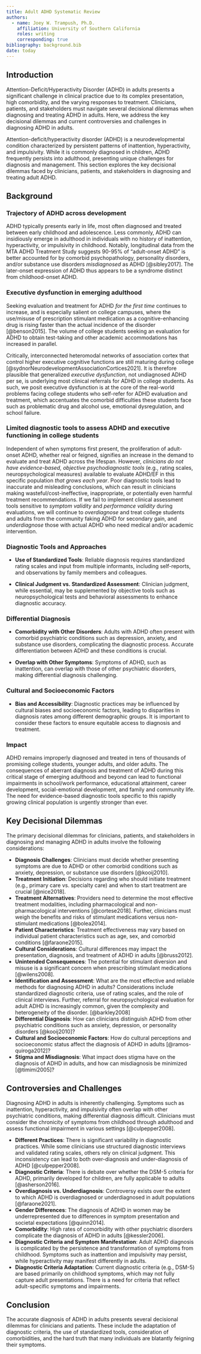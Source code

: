 ```yaml
---
title: Adult ADHD Systematic Review
authors:
  - name: Joey W. Trampush, Ph.D.
    affiliation: University of Southern California
    roles: writing
    corresponding: true
bibliography: background.bib
date: today
---
```


## Introduction

Attention-Deficit/Hyperactivity Disorder (ADHD) in adults presents a significant challenge in clinical practice due to its complex presentation, high comorbidity, and the varying responses to treatment.
Clinicians, patients, and stakeholders must navigate several decisional dilemmas when diagnosing and treating ADHD in adults.
Here, we address the key decisional dilemmas and current controversies and challenges in diagnosing ADHD in adults.

Attention-deficit/hyperactivity disorder (ADHD) is a neurodevelopmental condition characterized by persistent patterns of inattention, hyperactivity, and impulsivity.
While it is commonly diagnosed in children, ADHD frequently persists into adulthood, presenting unique challenges for diagnosis and management.
This section explores the key decisional dilemmas faced by clinicians, patients, and stakeholders in diagnosing and treating adult ADHD.

## Background

### Trajectory of ADHD across development

ADHD typically presents early in life, most often diagnosed and treated between early childhood and adolescence.
Less commonly, ADHD can insidiously emerge in adulthood in individuals with no history of inattention, hyperactivity, or impulsivity in childhood.
Notably, longitudinal data from the MTA ADHD Treatment Study suggests 90-95% of "adult-onset ADHD" is better accounted for by comorbid psychopathology, personality disorders, and/or substance use disorders *misdiagnosed* as ADHD [@sibley2017].
The later-onset expression of ADHD thus appears to be a syndrome distinct from childhood-onset ADHD.

### Executive dysfunction in emerging adulthood

Seeking evaluation and treatment for ADHD *for the first time* continues to increase, and is especially salient on college campuses, where the use/misuse of prescription stimulant medication as a cognitive-enhancing drug is rising faster than the actual incidence of the disorder [@benson2015].
The volume of college students seeking an evaluation for ADHD to obtain test-taking and other academic accommodations has increased in parallel.

Critically, interconnected heteromodal networks of association cortex that control higher executive cognitive functions are still maturing during college [@sydnorNeurodevelopmentAssociationCortices2021].
It is therefore plausible that generalized *executive dysfunction*, not undiagnosed ADHD per se, is underlying most clinical referrals for ADHD in college students.
As such, we posit executive dysfunction is at the core of the real-world problems facing college students who self-refer for ADHD evaluation and treatment, which accentuates the comorbid difficulties these students face such as problematic drug and alcohol use, emotional dysregulation, and school failure.

### Limited diagnostic tools to assess ADHD and executive functioning in college students

Independent of when symptoms first present, the proliferation of adult-onset ADHD, whether real or feigned, signifies an increase in the demand to evaluate and treat ADHD across the lifespan.
However, *clinicians do not have evidence-based, objective psychodiagnostic tools* (e.g., rating scales, neuropsychological measures) available to evaluate ADHD/EF in this specific population *that grows each year*.
Poor diagnostic tools lead to inaccurate and misleading conclusions, which can result in clinicians making wasteful/cost-ineffective, inappropriate, or potentially even harmful treatment recommendations.
If we fail to implement clinical assessment tools sensitive to *symptom validity* and *performance validity* during evaluations, we will continue to *overdiagnose* and treat college students and adults from the community faking ADHD for secondary gain, and *underdiagnose* those with actual ADHD who need medical and/or academic intervention.

### Diagnostic Tools and Approaches

-   **Use of Standardized Tools**: Reliable diagnosis requires standardized rating scales and input from multiple informants, including self-reports, and observations by family members and colleagues.

-   **Clinical Judgment vs. Standardized Assessment**: Clinician judgment, while essential, may be supplemented by objective tools such as neuropsychological tests and behavioral assessments to enhance diagnostic accuracy.

### Differential Diagnosis

-   **Comorbidity with Other Disorders**: Adults with ADHD often present with comorbid psychiatric conditions such as depression, anxiety, and substance use disorders, complicating the diagnostic process.
    Accurate differentiation between ADHD and these conditions is crucial.

-   **Overlap with Other Symptoms**: Symptoms of ADHD, such as inattention, can overlap with those of other psychiatric disorders, making differential diagnosis challenging.

### Cultural and Socioeconomic Factors

-   **Bias and Accessibility**: Diagnostic practices may be influenced by cultural biases and socioeconomic factors, leading to disparities in diagnosis rates among different demographic groups. It is important to consider these factors to ensure equitable access to diagnosis and treatment.

### Impact

ADHD remains improperly diagnosed and treated in tens of thousands of promising college students, younger adults, and older adults.
The consequences of aberrant diagnosis and treatment of ADHD during this critical stage of emerging adulthood and beyond can lead to functional impairments in school/work performance, educational attainment, career development, social-emotional development, and family and community life.
The need for evidence-based diagnostic tools specific to this rapidly growing clinical population is urgently stronger than ever.

## Key Decisional Dilemmas

The primary decisional dilemmas for clinicians, patients, and stakeholders in diagnosing and managing ADHD in adults involve the following considerations:

-   **Diagnosis Challenges**: Clinicians must decide whether presenting symptoms are due to ADHD or other comorbid conditions such as anxiety, depression, or substance use disorders [@kooij2010].
-   **Treatment Initiation**: Decisions regarding who should initiate treatment (e.g., primary care vs. specialty care) and when to start treatment are crucial [@nice2018].
-   **Treatment Alternatives**: Providers need to determine the most effective treatment modalities, including pharmacological and non-pharmacological interventions [@cortese2018]. Further, clinicians must weigh the benefits and risks of stimulant medications versus non-stimulant medications [@bolea2014].
-   **Patient Characteristics**: Treatment effectiveness may vary based on individual patient characteristics such as age, sex, and comorbid conditions [@faraone2015].
-   **Cultural Considerations**: Cultural differences may impact the presentation, diagnosis, and treatment of ADHD in adults [@bruss2012].
-   **Unintended Consequences**: The potential for stimulant diversion and misuse is a significant concern when prescribing stimulant medications [@wilens2008].
-   **Identification and Assessment**: What are the most effective and reliable methods for diagnosing ADHD in adults? Considerations include standardized diagnostic criteria, use of rating scales, and the role of clinical interviews. Further, referral for neuropsychological evaluation for adult ADHD is increasingly common, given the complexity and heterogeneity of the disorder. [@barkley2008]
-   **Differential Diagnosis**: How can clinicians distinguish ADHD from other psychiatric conditions such as anxiety, depression, or personality disorders [@kooij2010]?
-   **Cultural and Socioeconomic Factors**: How do cultural perceptions and socioeconomic status affect the diagnosis of ADHD in adults [@ramos-quiroga2012]?
-   **Stigma and Misdiagnosis**: What impact does stigma have on the diagnosis of ADHD in adults, and how can misdiagnosis be minimized [@timimi2005]?

## Controversies and Challenges

Diagnosing ADHD in adults is inherently challenging.
Symptoms such as inattention, hyperactivity, and impulsivity often overlap with other psychiatric conditions, making differential diagnosis difficult.
Clinicians must consider the chronicity of symptoms from childhood through adulthood and assess functional impairment in various settings [@culpepper2008].

-   **Different Practices**: There is significant variability in diagnostic practices. While some clinicians use structured diagnostic interviews and validated rating scales, others rely on clinical judgment. This inconsistency can lead to both over-diagnosis and under-diagnosis of ADHD [@culpepper2008].
-   **Diagnostic Criteria**: There is debate over whether the DSM-5 criteria for ADHD, primarily developed for children, are fully applicable to adults [@asherson2016].
-   **Overdiagnosis vs. Underdiagnosis**: Controversy exists over the extent to which ADHD is overdiagnosed or underdiagnosed in adult populations [@faraone2021].
-   **Gender Differences**: The diagnosis of ADHD in women may be underrepresented due to differences in symptom presentation and societal expectations [@quinn2014].
-   **Comorbidity**: High rates of comorbidity with other psychiatric disorders complicate the diagnosis of ADHD in adults [@kessler2006].
-   **Diagnostic Criteria and Symptom Manifestation**: Adult ADHD diagnosis is complicated by the persistence and transformation of symptoms from childhood. Symptoms such as inattention and impulsivity may persist, while hyperactivity may manifest differently in adults.
-   **Diagnostic Criteria Adaptation**: Current diagnostic criteria (e.g., DSM-5) are based primarily on childhood symptoms, which may not fully capture adult presentations. There is a need for criteria that reflect adult-specific symptoms and impairments.

## Conclusion

The accurate diagnosis of ADHD in adults presents several decisional dilemmas for clinicians and patients.
These include the adaptation of diagnostic criteria, the use of standardized tools, consideration of comorbidities, and the hard truth that many individuals are blatantly feigning their symptoms.
